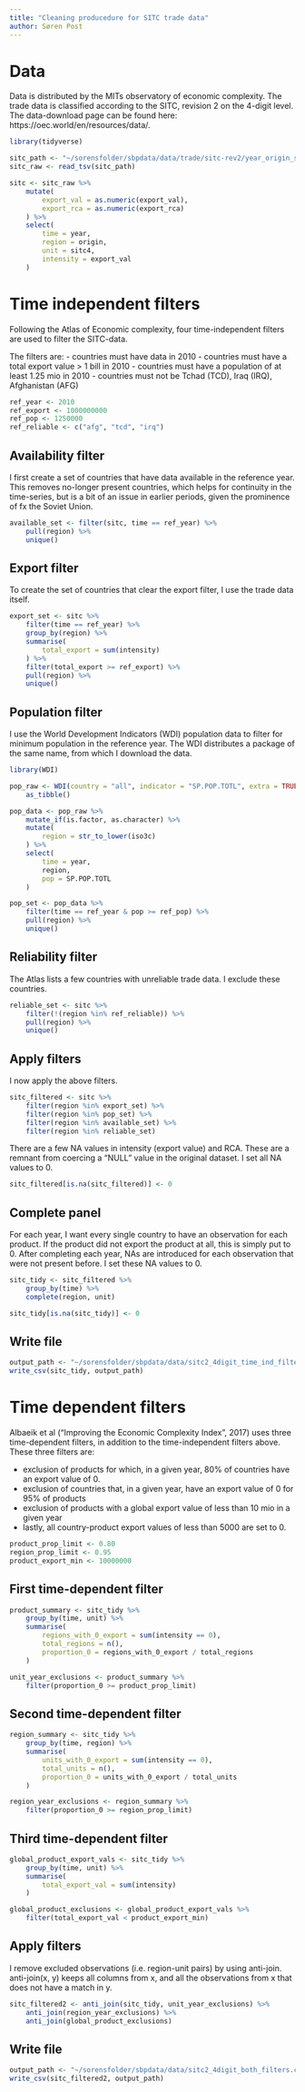 ```yaml
---
title: "Cleaning producedure for SITC trade data" 
author: Søren Post
---
```


# Data

Data is distributed by the MITs observatory of economic complexity. The trade data is classified according to the SITC, revision 2 on the 4-digit level. The data-download page can be found here: https://oec.world/en/resources/data/.

```R
library(tidyverse)

sitc_path <- "~/sorensfolder/sbpdata/data/trade/sitc-rev2/year_origin_sitc_rev2.tsv"
sitc_raw <- read_tsv(sitc_path)

sitc <- sitc_raw %>%
	mutate(
        export_val = as.numeric(export_val),
        export_rca = as.numeric(export_rca)
    ) %>%
	select(
        time = year,
        region = origin,
        unit = sitc4,
        intensity = export_val
    )
```

# Time independent filters

Following the Atlas of Economic complexity, four time-independent filters are used to filter the SITC-data.

The filters are: 
 - countries must have data in 2010
 - countries must have a total export value > 1 bill in 2010
 - countries must have a population of at least 1.25 mio in 2010
 - countries must not be Tchad (TCD), Iraq (IRQ), Afghanistan (AFG)

```R
ref_year <- 2010
ref_export <- 1000000000
ref_pop <- 1250000
ref_reliable <- c("afg", "tcd", "irq")
```

## Availability filter

I first create a set of countries that have data available in the reference year. This removes no-longer present countries, which helps for continuity in the time-series, but is a bit of an issue in earlier periods, given the prominence of fx the Soviet Union. 

```R
available_set <- filter(sitc, time == ref_year) %>%
    pull(region) %>%
    unique()
```

## Export filter

To create the set of countries that clear the export filter, I use the trade data itself. 

```R
export_set <- sitc %>% 
	filter(time == ref_year) %>%
	group_by(region) %>%
	summarise(
        total_export = sum(intensity)
    ) %>%
	filter(total_export >= ref_export) %>%
	pull(region) %>%
    unique()
```

## Population filter

I use the World Development Indicators (WDI) population data to filter for minimum population in the reference year. The WDI distributes a package of the same name, from which I download the data.

```R
library(WDI)

pop_raw <- WDI(country = "all", indicator = "SP.POP.TOTL", extra = TRUE) %>%
	as_tibble()

pop_data <- pop_raw %>% 
	mutate_if(is.factor, as.character) %>%
	mutate(
        region = str_to_lower(iso3c)
    ) %>%
	select(
        time = year, 
        region,
        pop = SP.POP.TOTL
    )

pop_set <- pop_data %>%
	filter(time == ref_year & pop >= ref_pop) %>%
	pull(region) %>%
    unique()
```

## Reliability filter

The Atlas lists a few countries with unreliable trade data. I exclude these countries. 

```R
reliable_set <- sitc %>%
	filter(!(region %in% ref_reliable)) %>%
	pull(region) %>%
	unique()
```

## Apply filters

I now apply the above filters.

```R
sitc_filtered <- sitc %>%
	filter(region %in% export_set) %>%
	filter(region %in% pop_set) %>% 
	filter(region %in% available_set) %>%
	filter(region %in% reliable_set) 
```

There are a few NA values in intensity (export value) and RCA. These are a remnant from coercing a "NULL" value in the original dataset. I set all NA values to 0.

```R
sitc_filtered[is.na(sitc_filtered)] <- 0
```

## Complete panel

For each year, I want every single country to have an observation for each product. If the product did not export the product at all, this is simply put to 0. After completing each year, NAs are introduced for each observation that were not present before. I set these NA values to 0.

```R
sitc_tidy <- sitc_filtered %>% 
	group_by(time) %>%  
	complete(region, unit)

sitc_tidy[is.na(sitc_tidy)] <- 0
```

## Write file
```R
output_path <- "~/sorensfolder/sbpdata/data/sitc2_4digit_time_ind_filter.csv"
write_csv(sitc_tidy, output_path)
```

# Time dependent filters

Albaeik et al ("Improving the Economic Complexity Index", 2017) uses three time-dependent filters, in addition to the time-independent filters above. These three filters are:

 - exclusion of products for which, in a given year, 80% of countries have an export value of 0. 
 - exclusion of countries that, in a given year, have an export value of 0 for 95% of products
 - exclusion of products with a global export value of less than 10 mio in a given year
 - lastly, all country-product export values of less than 5000 are set to 0.

```R
product_prop_limit <- 0.80
region_prop_limit <- 0.95
product_export_min <- 10000000
```

## First time-dependent filter

```R
product_summary <- sitc_tidy %>%
    group_by(time, unit) %>%
    summarise(
        regions_with_0_export = sum(intensity == 0),
        total_regions = n(),
        proportion_0 = regions_with_0_export / total_regions
    )

unit_year_exclusions <- product_summary %>%
    filter(proportion_0 >= product_prop_limit)
```

## Second time-dependent filter

```R
region_summary <- sitc_tidy %>%
    group_by(time, region) %>%
    summarise(
        units_with_0_export = sum(intensity == 0),
        total_units = n(),
        proportion_0 = units_with_0_export / total_units
    )

region_year_exclusions <- region_summary %>%
    filter(proportion_0 >= region_prop_limit)
```

## Third time-dependent filter

```R
global_product_export_vals <- sitc_tidy %>%
    group_by(time, unit) %>%
    summarise(
        total_export_val = sum(intensity)
    )

global_product_exclusions <- global_product_export_vals %>%
    filter(total_export_val < product_export_min)
```

## Apply filters

I remove excluded observations (i.e. region-unit pairs) by using anti-join. anti-join(x, y) keeps all columns from x, and all the observations from x that does not have a match in y.

```R
sitc_filtered2 <- anti_join(sitc_tidy, unit_year_exclusions) %>%
    anti_join(region_year_exclusions) %>%
    anti_join(global_product_exclusions) 
```

## Write file

```R
output_path <- "~/sorensfolder/sbpdata/data/sitc2_4digit_both_filters.csv"
write_csv(sitc_filtered2, output_path)
```
